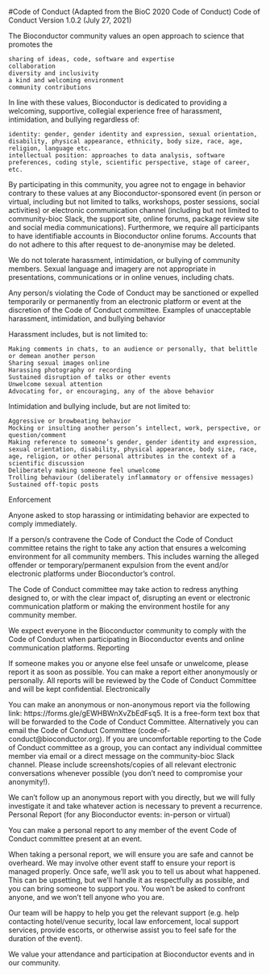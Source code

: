 

#Code of Conduct 
(Adapted from the BioC 2020 Code of Conduct)
Code of Conduct
Version 1.0.2 (July 27, 2021)

The Bioconductor community values an open approach to science that promotes the

    sharing of ideas, code, software and expertise
    collaboration
    diversity and inclusivity
    a kind and welcoming environment
    community contributions

In line with these values, Bioconductor is dedicated to providing a welcoming, supportive, collegial experience free of harassment, intimidation, and bullying regardless of:

    identity: gender, gender identity and expression, sexual orientation, disability, physical appearance, ethnicity, body size, race, age, religion, language etc.
    intellectual position: approaches to data analysis, software preferences, coding style, scientific perspective, stage of career, etc.

By participating in this community, you agree not to engage in behavior contrary to these values at any Bioconductor-sponsored event (in person or virtual, including but not limited to talks, workshops, poster sessions, social activities) or electronic communication channel (including but not limited to community-bioc Slack, the support site, online forums, package review site and social media communications). Furthermore, we require all participants to have identifiable accounts in Bioconductor online forums. Accounts that do not adhere to this after request to de-anonymise may be deleted.

We do not tolerate harassment, intimidation, or bullying of community members. Sexual language and imagery are not appropriate in presentations, communications or in online venues, including chats.

Any person/s violating the Code of Conduct may be sanctioned or expelled temporarily or permanently from an electronic platform or event at the discretion of the Code of Conduct committee.
Examples of unacceptable harassment, intimidation, and bullying behavior

Harassment includes, but is not limited to:

    Making comments in chats, to an audience or personally, that belittle or demean another person
    Sharing sexual images online
    Harassing photography or recording
    Sustained disruption of talks or other events
    Unwelcome sexual attention
    Advocating for, or encouraging, any of the above behavior

Intimidation and bullying include, but are not limited to:

    Aggressive or browbeating behavior
    Mocking or insulting another person’s intellect, work, perspective, or question/comment
    Making reference to someone’s gender, gender identity and expression, sexual orientation, disability, physical appearance, body size, race, age, religion, or other personal attributes in the context of a scientific discussion
    Deliberately making someone feel unwelcome
    Trolling behaviour (deliberately inflammatory or offensive messages)
    Sustained off-topic posts

Enforcement

Anyone asked to stop harassing or intimidating behavior are expected to comply immediately.

If a person/s contravene the Code of Conduct the Code of Conduct committee retains the right to take any action that ensures a welcoming environment for all community members. This includes warning the alleged offender or temporary/permanent expulsion from the event and/or electronic platforms under Bioconductor’s control.

The Code of Conduct committee may take action to redress anything designed to, or with the clear impact of, disrupting an event or electronic communication platform or making the environment hostile for any community member.

We expect everyone in the Bioconductor community to comply with the Code of Conduct when participating in Bioconductor events and online communication platforms.
Reporting

If someone makes you or anyone else feel unsafe or unwelcome, please report it as soon as possible. You can make a report either anonymously or personally. All reports will be reviewed by the Code of Conduct Committee and will be kept confidential.
Electronically

You can make an anonymous or non-anonymous report via the following link: https://forms.gle/gEWHBWnXvZbEdFsq5. It is a free-form text box that will be forwarded to the Code of Conduct Committee. Alternatively you can email the Code of Conduct Committee (code-of-conduct@bioconductor.org). If you are uncomfortable reporting to the Code of Conduct committee as a group, you can contact any individual committee member via email or a direct message on the community-bioc Slack channel. Please include screenshots/copies of all relevant electronic conversations whenever possible (you don’t need to compromise your anonymity!).

We can’t follow up an anonymous report with you directly, but we will fully investigate it and take whatever action is necessary to prevent a recurrence.
Personal Report (for any Bioconductor events: in-person or virtual)

You can make a personal report to any member of the event Code of Conduct committee present at an event.

When taking a personal report, we will ensure you are safe and cannot be overheard. We may involve other event staff to ensure your report is managed properly. Once safe, we’ll ask you to tell us about what happened. This can be upsetting, but we’ll handle it as respectfully as possible, and you can bring someone to support you. You won’t be asked to confront anyone, and we won’t tell anyone who you are.

Our team will be happy to help you get the relevant support (e.g. help contacting hotel/venue security, local law enforcement, local support services, provide escorts, or otherwise assist you to feel safe for the duration of the event).

We value your attendance and participation at Bioconductor events and in our community.




